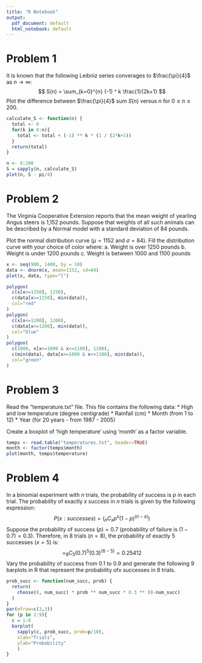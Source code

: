 ```yaml
---
title: "R Notebook"
output:
  pdf_document: default
  html_notebook: default
---
```

# Problem 1
It is known that the following Leibniz series converages to $\frac{\pi}{4}$ as 
$n\to\infty$:
$$
S(n) = \sum_{k=0}^{n} (-1) ^ k \frac{1}{2k+1}
$$
Plot the difference between $\frac{\pi}{4}$ sum $S(n)$ versus $n$ for
$0 \leq n \leq 200$.

```r
calculate_S <- function(n) {
  total <- 0
  for(k in 0:n){
    total <- total + (-1) ** k * (1 / (2*k+1))
  }
  return(total)
}

n <- 0:200
S = sapply(n, calculate_S)
plot(n, S - pi/4)
``` 

# Problem 2
The Virginia Cooperative Extension reports that the mean weight of yearling
Angus steers is 1,152 pounds. Suppose that weights of all such animals can be
described by a Normal model with a standard deviation of 84 pounds.

Plot the normal distribution curve ($\mu = 1152$ and $\sigma = 84$).  Fill the
distribution curve with your choice of color where:
  a. Weight is over 1250 pounds
  b. Weight is under 1200 pounds
  c. Weight is between 1000 and 1100 pounds
  
```r
x <- seq(900, 1400, by = 10)
data <- dnorm(x, mean=1152, sd=84)
plot(x, data, type="l")

polygon(
  c(x[x>=1250], 1250),
  c(data[x>=1250], min(data)),
  col="red"
)
polygon(
  c(x[x<=1200], 1200),
  c(data[x<=1200], min(data)),
  col="blue"
)
polygon(
  c(1000, x[x>=1000 & x<=1100], 1100),
  c(min(data), data[x>=1000 & x<=1100], min(data)),
  col="green"
)
```

# Problem 3
Read the "temperature.txt" file.  This file contains the following data:
  * High and low temperature (degree centigrade)
  * Rainfall (cm)
  * Month (from 1 to 12)
  * Year (for 20 years - from 1987 - 2005)
  
Create a boxplot of 'high temperature' using 'month' as a factor variable.
```r
temps <- read.table("temperatures.txt", header=TRUE)
month <- factor(temps$month)
plot(month, temps$temperature)
```

# Problem 4
In a binomial experiment with $n$ trials, the probability of success is $p$ in
each trial.  The probability of exactly $x$ success in $n$ trials is given
by the following expression:
$$
P(x:successes) = (_nC_xp^x(1-p)^{(n-x)})
$$
Suppose the probability of success $(p) = 0.7$ (probability of failure is
$(1 - 0.7) = 0.3$).  Therefore, in 8 trials ($n = 8$), the probability of
exactly 5 successes ($x=5$) is:
$$
=_8C_5(0.7)^5(0.3)^{(6-5)} = 0.25412
$$
Vary the probability of success from 0.1 to 0.9 and generate the following 9
barplots in R that represent the probability of$x$ successes in $8$ trials.
```r
prob_succ <- function(num_succ, prob) {
  return(
    choose(8, num_succ) * prob ** num_succ * 0.3 ** (8-num_succ)
  )
}
par(mfrow=c(3,3))
for (p in 1:9){
  c = 1:8
  barplot(
    sapply(c, prob_succ, prob=p/10), 
    xlab="Trials",
    ylab="Probability"
    )
}

```
